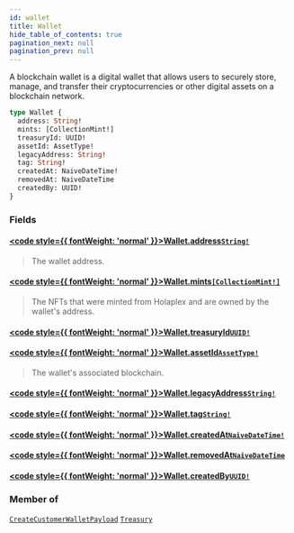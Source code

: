 ```yaml
---
id: wallet
title: Wallet
hide_table_of_contents: true
pagination_next: null
pagination_prev: null
---
```








A blockchain wallet is a digital wallet that allows users to securely store, manage, and transfer their cryptocurrencies or other digital assets on a blockchain network.

```graphql
type Wallet {
  address: String!
  mints: [CollectionMint!]
  treasuryId: UUID!
  assetId: AssetType!
  legacyAddress: String!
  tag: String!
  createdAt: NaiveDateTime!
  removedAt: NaiveDateTime
  createdBy: UUID!
}
```


### Fields

#### [<code style={{ fontWeight: 'normal' }}>Wallet.<b>address</b></code>](#)<Bullet />[`String!`](/api/scalars/string) <Badge class="secondary" text="non-null"/> <Badge class="secondary" text="scalar"/>
> The wallet address.
> 

#### [<code style={{ fontWeight: 'normal' }}>Wallet.<b>mints</b></code>](#)<Bullet />[`[CollectionMint!]`](/api/objects/collection-mint) <Badge class="secondary" text="list"/> <Badge class="secondary" text="object"/>
> The NFTs that were minted from Holaplex and are owned by the wallet's address.
> 

#### [<code style={{ fontWeight: 'normal' }}>Wallet.<b>treasuryId</b></code>](#)<Bullet />[`UUID!`](/api/scalars/uuid) <Badge class="secondary" text="non-null"/> <Badge class="secondary" text="scalar"/>
> 
> 

#### [<code style={{ fontWeight: 'normal' }}>Wallet.<b>assetId</b></code>](#)<Bullet />[`AssetType!`](/api/enums/asset-type) <Badge class="secondary" text="non-null"/> <Badge class="secondary" text="enum"/>
> The wallet's associated blockchain.
> 

#### [<code style={{ fontWeight: 'normal' }}>Wallet.<b>legacyAddress</b></code>](#)<Bullet />[`String!`](/api/scalars/string) <Badge class="secondary" text="non-null"/> <Badge class="secondary" text="scalar"/>
> 
> 

#### [<code style={{ fontWeight: 'normal' }}>Wallet.<b>tag</b></code>](#)<Bullet />[`String!`](/api/scalars/string) <Badge class="secondary" text="non-null"/> <Badge class="secondary" text="scalar"/>
> 
> 

#### [<code style={{ fontWeight: 'normal' }}>Wallet.<b>createdAt</b></code>](#)<Bullet />[`NaiveDateTime!`](/api/scalars/naive-date-time) <Badge class="secondary" text="non-null"/> <Badge class="secondary" text="scalar"/>
> 
> 

#### [<code style={{ fontWeight: 'normal' }}>Wallet.<b>removedAt</b></code>](#)<Bullet />[`NaiveDateTime`](/api/scalars/naive-date-time) <Badge class="secondary" text="scalar"/>
> 
> 

#### [<code style={{ fontWeight: 'normal' }}>Wallet.<b>createdBy</b></code>](#)<Bullet />[`UUID!`](/api/scalars/uuid) <Badge class="secondary" text="non-null"/> <Badge class="secondary" text="scalar"/>
> 
> 



### Member of

[`CreateCustomerWalletPayload`](/api/objects/create-customer-wallet-payload)  <Badge class="secondary" text="object"/><Bullet />[`Treasury`](/api/objects/treasury)  <Badge class="secondary" text="object"/>



